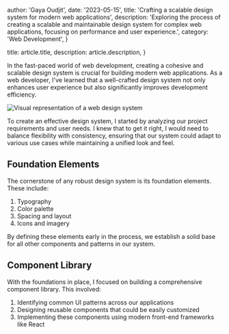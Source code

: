 
  author: 'Gaya Oudjit',
  date: '2023-05-15',
  title: 'Crafting a scalable design system for modern web applications',
  description:
    'Exploring the process of creating a scalable and maintainable design system for complex web applications, focusing on performance and user experience.',
  category: 'Web Development',
}

  title: article.title,
  description: article.description,
}


In the fast-paced world of web development, creating a cohesive and scalable design system is crucial for building modern web applications. As a web developer, I've learned that a well-crafted design system not only enhances user experience but also significantly improves development efficiency.

<Image src={designSystem} alt="Visual representation of a web design system" />

To create an effective design system, I started by analyzing our project requirements and user needs. I knew that to get it right, I would need to balance flexibility with consistency, ensuring that our system could adapt to various use cases while maintaining a unified look and feel.

## Foundation Elements

The cornerstone of any robust design system is its foundation elements. These include:

1. Typography
2. Color palette
3. Spacing and layout
4. Icons and imagery

By defining these elements early in the process, we establish a solid base for all other components and patterns in our system.

## Component Library

With the foundations in place, I focused on building a comprehensive component library. This involved:

1. Identifying common UI patterns across our applications
2. Designing reusable components that could be easily customized
3. Implementing these components using modern front-end frameworks like React


